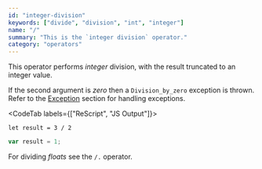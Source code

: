 ```yaml
---
id: "integer-division"
keywords: ["divide", "division", "int", "integer"]
name: "/"
summary: "This is the `integer division` operator."
category: "operators"
---
```


This operator performs *integer* division, with the result truncated to an integer value.

If the second argument is *zero* then a `Division_by_zero` exception is thrown. Refer to the [Exception](/docs/manual/latest/exception) section for handling exceptions.

<CodeTab labels={["ReScript", "JS Output"]}>

```res
let result = 3 / 2
```

```js
var result = 1;
```

</CodeTab>

For dividing *floats* see the `/.` operator.
